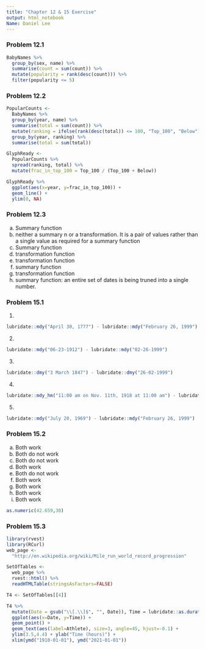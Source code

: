 ```yaml
---
title: "Chapter 12 & 15 Exercise"
output: html_notebook
Name: Daniel Lee
---
```


### Problem 12.1 
```r
BabyNames %>%
  group_by(sex, name) %>%
  summarise(count = sum(count)) %>%
  mutate(popularity = rank(desc(count))) %>%
  filter(popularity <= 5)
```

### Problem 12.2
```r

PopularCounts <-
  BabyNames %>%
  group_by(year, name) %>%
  summarise(total = sum(count)) %>%
  mutate(ranking = ifelse(rank(desc(total)) <= 100, "Top_100", "Below")) %>%
  group_by(year, ranking) %>%
  summarise(total = sum(total))

GlyphReady <-
  PopularCounts %>%
  spread(ranking, total) %>%
  mutate(frac_in_top_100 = Top_100 / (Top_100 + Below))

GlyphReady %>%
  ggplot(aes(x=year, y=frac_in_top_100)) + 
  geom_line() + 
  ylim(0, NA)
```

### Problem 12.3

a. Summary function
b. neither a summary n or a transformation. It is a pair of values rather than a single value as required for a summary function
c. Summary function
d. transformation function
e. transformation function 
f. summary function
g. transformation function
h. summary function: an entire set of dates is being truned into a single number. 


### Problem 15.1 
1.
```r
lubridate::mdy("April 30, 1777") - lubridate::mdy("February 26, 1999")
```
2. 
```r
lubridate::mdy("06-23-1912") - lubridate::mdy("02-26-1999")
```

3. 
```r
lubridate::dmy("3 March 1847") - lubridate::dmy("26-02-1999")
```
4. 
```r
lubridate::mdy_hm("11:00 am on Nov. 11th, 1918 at 11:00 am") - lubridate::mdy_hm("04:00 am on Feb. 26th, 1999 at 04:00 am")
```
5.
```r
lubridate::mdy("July 20, 1969") - lubridate::mdy("February 26, 1999")
```


### Problem 15.2
a. Both work
b. Both do not work
c. Both do not work
d. Both work
e. Both do not work
f. Both work
g. Both work
h. Both work
i. Both work

```r
as.numeric(42.659,30)
```

### Problem 15.3 
```r
library(rvest)
library(RCurl)
web_page <-
  "http://en.wikipedia.org/wiki/Mile_run_world_record_progression"

SetOfTables <-
  web_page %>%
  rvest::html() %>%
  readHTMLTable(stringsAsFactors=FALSE)

T4 <- SetOfTables[[4]]

T4 %>%
  mutate(Date = gsub("\\[.\\]$", "", Date)), Time = lubridate::as.duration(ms(Time))/60, Date = dmy(Date)) %>%
  ggplot(aes(x=Date, y=Time)) +
  geom_point() + 
  geom_text(aes(label=Athlete), size=3, angle=45, hjust=-0.1) + 
  ylim(3.5,4.4) + ylab("Time (hours)") +
  xlim(ymd("1910-01-01"), ymd("2021-01-01"))
```


